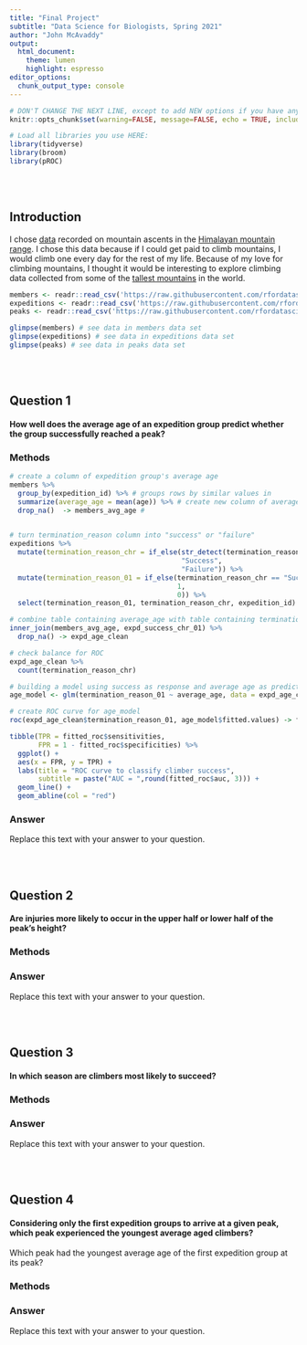 ```yaml
---
title: "Final Project"
subtitle: "Data Science for Biologists, Spring 2021"
author: "John McAvaddy"
output: 
  html_document:
    theme: lumen
    highlight: espresso
editor_options: 
  chunk_output_type: console
---
```


```r
# DON'T CHANGE THE NEXT LINE, except to add NEW options if you have any.
knitr::opts_chunk$set(warning=FALSE, message=FALSE, echo = TRUE, include = TRUE)

# Load all libraries you use HERE:
library(tidyverse)
library(broom)
library(pROC)
```

<br><br>

## Introduction

I chose [data](https://github.com/rfordatascience/tidytuesday/tree/master/data/2020/2020-09-22) recorded on mountain ascents in the [Himalayan mountain range](https://en.wikipedia.org/wiki/Himalayas). I chose this data because if I could get paid to climb mountains, I would climb one every day for the rest of my life. Because of my love for climbing mountains, I thought it would be interesting to explore climbing data collected from some of the [tallest mountains](https://en.wikipedia.org/wiki/List_of_highest_mountains_on_Earth) in the world. 

```r
members <- readr::read_csv('https://raw.githubusercontent.com/rfordatascience/tidytuesday/master/data/2020/2020-09-22/members.csv')
expeditions <- readr::read_csv('https://raw.githubusercontent.com/rfordatascience/tidytuesday/master/data/2020/2020-09-22/expeditions.csv')
peaks <- readr::read_csv('https://raw.githubusercontent.com/rfordatascience/tidytuesday/master/data/2020/2020-09-22/peaks.csv')

glimpse(members) # see data in members data set
glimpse(expeditions) # see data in expeditions data set
glimpse(peaks) # see data in peaks data set
```

<br><br>

## Question 1

#### How well does the average age of an expedition group predict whether the group successfully reached a peak?

### Methods
```r
# create a column of expedition group's average age
members %>%
  group_by(expedition_id) %>% # groups rows by similar values in
  summarize(average_age = mean(age)) %>% # create new column of average ages of each expedition group
  drop_na()  -> members_avg_age # 
  

# turn termination_reason column into "success" or "failure"
expeditions %>%
  mutate(termination_reason_chr = if_else(str_detect(termination_reason, "Success"),
                                          "Success",
                                          "Failure")) %>%
  mutate(termination_reason_01 = if_else(termination_reason_chr == "Success",
                                         1,
                                         0)) %>%
  select(termination_reason_01, termination_reason_chr, expedition_id) -> expd_success_chr_01

# combine table containing average_age with table containing termination_reason by expedition_id
inner_join(members_avg_age, expd_success_chr_01) %>%
  drop_na() -> expd_age_clean
```

```r
# check balance for ROC
expd_age_clean %>%
  count(termination_reason_chr)

# building a model using success as response and average age as predictor
age_model <- glm(termination_reason_01 ~ average_age, data = expd_age_clean, family = "binomial")

# create ROC curve for age_model
roc(expd_age_clean$termination_reason_01, age_model$fitted.values) -> fitted_roc
```

```r
tibble(TPR = fitted_roc$sensitivities,
       FPR = 1 - fitted_roc$specificities) %>%
  ggplot() +
  aes(x = FPR, y = TPR) +
  labs(title = "ROC curve to classify climber success",
       subtitle = paste("AUC = ",round(fitted_roc$auc, 3))) +
  geom_line() +
  geom_abline(col = "red")
```

### Answer

Replace this text with your answer to your question.


<br><br>

## Question 2

#### Are injuries more likely to occur in the upper half or lower half of the peak's height?
### Methods

### Answer

Replace this text with your answer to your question.

<br><br>

## Question 3

#### In which season are climbers most likely to succeed?

### Methods

### Answer

Replace this text with your answer to your question.


<br><br>

## Question 4

#### Considering only the first expedition groups to arrive at a given peak, which peak experienced the youngest average aged climbers?

Which peak had the youngest average age of the first expedition group at its peak?

### Methods

### Answer

Replace this text with your answer to your question.

